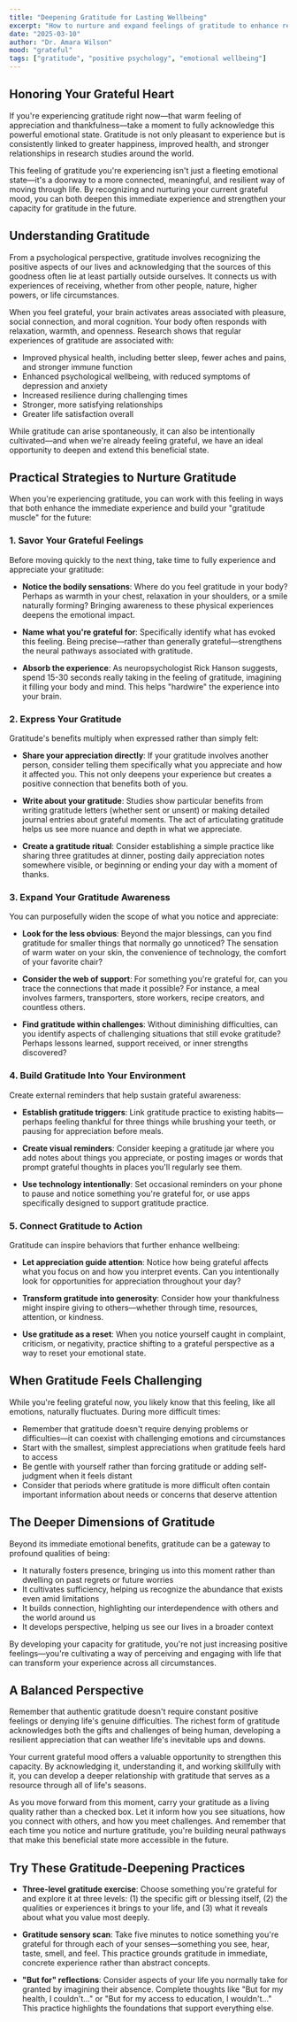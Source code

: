 ```yaml
---
title: "Deepening Gratitude for Lasting Wellbeing"
excerpt: "How to nurture and expand feelings of gratitude to enhance resilience, joy, and connection in everyday life."
date: "2025-03-10"
author: "Dr. Amara Wilson"
mood: "grateful"
tags: ["gratitude", "positive psychology", "emotional wellbeing"]
---
```


## Honoring Your Grateful Heart

If you're experiencing gratitude right now—that warm feeling of appreciation and thankfulness—take a moment to fully acknowledge this powerful emotional state. Gratitude is not only pleasant to experience but is consistently linked to greater happiness, improved health, and stronger relationships in research studies around the world.

This feeling of gratitude you're experiencing isn't just a fleeting emotional state—it's a doorway to a more connected, meaningful, and resilient way of moving through life. By recognizing and nurturing your current grateful mood, you can both deepen this immediate experience and strengthen your capacity for gratitude in the future.

## Understanding Gratitude

From a psychological perspective, gratitude involves recognizing the positive aspects of our lives and acknowledging that the sources of this goodness often lie at least partially outside ourselves. It connects us with experiences of receiving, whether from other people, nature, higher powers, or life circumstances.

When you feel grateful, your brain activates areas associated with pleasure, social connection, and moral cognition. Your body often responds with relaxation, warmth, and openness. Research shows that regular experiences of gratitude are associated with:

- Improved physical health, including better sleep, fewer aches and pains, and stronger immune function
- Enhanced psychological wellbeing, with reduced symptoms of depression and anxiety
- Increased resilience during challenging times
- Stronger, more satisfying relationships
- Greater life satisfaction overall

While gratitude can arise spontaneously, it can also be intentionally cultivated—and when we're already feeling grateful, we have an ideal opportunity to deepen and extend this beneficial state.

## Practical Strategies to Nurture Gratitude

When you're experiencing gratitude, you can work with this feeling in ways that both enhance the immediate experience and build your "gratitude muscle" for the future:

### 1. Savor Your Grateful Feelings

Before moving quickly to the next thing, take time to fully experience and appreciate your gratitude:

- **Notice the bodily sensations**: Where do you feel gratitude in your body? Perhaps as warmth in your chest, relaxation in your shoulders, or a smile naturally forming? Bringing awareness to these physical experiences deepens the emotional impact.

- **Name what you're grateful for**: Specifically identify what has evoked this feeling. Being precise—rather than generally grateful—strengthens the neural pathways associated with gratitude.

- **Absorb the experience**: As neuropsychologist Rick Hanson suggests, spend 15-30 seconds really taking in the feeling of gratitude, imagining it filling your body and mind. This helps "hardwire" the experience into your brain.

### 2. Express Your Gratitude

Gratitude's benefits multiply when expressed rather than simply felt:

- **Share your appreciation directly**: If your gratitude involves another person, consider telling them specifically what you appreciate and how it affected you. This not only deepens your experience but creates a positive connection that benefits both of you.

- **Write about your gratitude**: Studies show particular benefits from writing gratitude letters (whether sent or unsent) or making detailed journal entries about grateful moments. The act of articulating gratitude helps us see more nuance and depth in what we appreciate.

- **Create a gratitude ritual**: Consider establishing a simple practice like sharing three gratitudes at dinner, posting daily appreciation notes somewhere visible, or beginning or ending your day with a moment of thanks.

### 3. Expand Your Gratitude Awareness

You can purposefully widen the scope of what you notice and appreciate:

- **Look for the less obvious**: Beyond the major blessings, can you find gratitude for smaller things that normally go unnoticed? The sensation of warm water on your skin, the convenience of technology, the comfort of your favorite chair?

- **Consider the web of support**: For something you're grateful for, can you trace the connections that made it possible? For instance, a meal involves farmers, transporters, store workers, recipe creators, and countless others.

- **Find gratitude within challenges**: Without diminishing difficulties, can you identify aspects of challenging situations that still evoke gratitude? Perhaps lessons learned, support received, or inner strengths discovered?

### 4. Build Gratitude Into Your Environment

Create external reminders that help sustain grateful awareness:

- **Establish gratitude triggers**: Link gratitude practice to existing habits—perhaps feeling thankful for three things while brushing your teeth, or pausing for appreciation before meals.

- **Create visual reminders**: Consider keeping a gratitude jar where you add notes about things you appreciate, or posting images or words that prompt grateful thoughts in places you'll regularly see them.

- **Use technology intentionally**: Set occasional reminders on your phone to pause and notice something you're grateful for, or use apps specifically designed to support gratitude practice.

### 5. Connect Gratitude to Action

Gratitude can inspire behaviors that further enhance wellbeing:

- **Let appreciation guide attention**: Notice how being grateful affects what you focus on and how you interpret events. Can you intentionally look for opportunities for appreciation throughout your day?

- **Transform gratitude into generosity**: Consider how your thankfulness might inspire giving to others—whether through time, resources, attention, or kindness.

- **Use gratitude as a reset**: When you notice yourself caught in complaint, criticism, or negativity, practice shifting to a grateful perspective as a way to reset your emotional state.

## When Gratitude Feels Challenging

While you're feeling grateful now, you likely know that this feeling, like all emotions, naturally fluctuates. During more difficult times:

- Remember that gratitude doesn't require denying problems or difficulties—it can coexist with challenging emotions and circumstances
- Start with the smallest, simplest appreciations when gratitude feels hard to access
- Be gentle with yourself rather than forcing gratitude or adding self-judgment when it feels distant
- Consider that periods where gratitude is more difficult often contain important information about needs or concerns that deserve attention

## The Deeper Dimensions of Gratitude

Beyond its immediate emotional benefits, gratitude can be a gateway to profound qualities of being:

- It naturally fosters presence, bringing us into this moment rather than dwelling on past regrets or future worries
- It cultivates sufficiency, helping us recognize the abundance that exists even amid limitations
- It builds connection, highlighting our interdependence with others and the world around us
- It develops perspective, helping us see our lives in a broader context

By developing your capacity for gratitude, you're not just increasing positive feelings—you're cultivating a way of perceiving and engaging with life that can transform your experience across all circumstances.

## A Balanced Perspective

Remember that authentic gratitude doesn't require constant positive feelings or denying life's genuine difficulties. The richest form of gratitude acknowledges both the gifts and challenges of being human, developing a resilient appreciation that can weather life's inevitable ups and downs.

Your current grateful mood offers a valuable opportunity to strengthen this capacity. By acknowledging it, understanding it, and working skillfully with it, you can develop a deeper relationship with gratitude that serves as a resource through all of life's seasons.

As you move forward from this moment, carry your gratitude as a living quality rather than a checked box. Let it inform how you see situations, how you connect with others, and how you meet challenges. And remember that each time you notice and nurture gratitude, you're building neural pathways that make this beneficial state more accessible in the future.

## Try These Gratitude-Deepening Practices

- **Three-level gratitude exercise**: Choose something you're grateful for and explore it at three levels: (1) the specific gift or blessing itself, (2) the qualities or experiences it brings to your life, and (3) what it reveals about what you value most deeply.

- **Gratitude sensory scan**: Take five minutes to notice something you're grateful for through each of your senses—something you see, hear, taste, smell, and feel. This practice grounds gratitude in immediate, concrete experience rather than abstract concepts.

- **"But for" reflections**: Consider aspects of your life you normally take for granted by imagining their absence. Complete thoughts like "But for my health, I couldn't..." or "But for my access to education, I wouldn't..." This practice highlights the foundations that support everything else.
